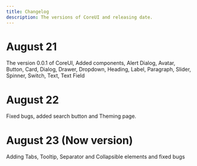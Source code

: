 ```yaml
---
title: Changelog
description: The versions of CoreUI and releasing date.
---
```


# August 21
The version 0.0.1 of CoreUI, Added components, Alert Dialog, Avatar, Button, Card, Dialog, Drawer, Dropdown, Heading, Label, Paragraph, Slider, Spinner, Switch, Text, Text Field


# August 22
Fixed bugs, added search button and Theming page.

# August 23 (Now version)
Adding Tabs, Tooltip, Separator and Collapsible elements and fixed bugs